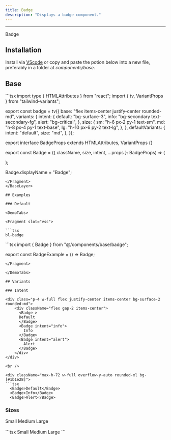 ```yaml
---
title: Badge
description: "Displays a badge component."
---
```


---


<MdxExample>
  <Badge>
    Badge 
  </Badge>
</MdxExample>

## Installation

Install via [VScode](/docs/getting-started/vsc) or copy and paste the potion below into a new file, preferably in a folder at *components/base*.

## Base 

<BaseLayer>
<Fragment slot="contentSlot">
```tsx
import type { HTMLAttributes } from "react";
import { tv, VariantProps } from "tailwind-variants";

export const badge = tv({
  base: "flex items-center justify-center rounded-md",
  variants: {
    intent: {
      default: "bg-surface-3",
      info: "bg-secondary text-secondary-fg",
      alert: "bg-critical",
    },
    size: {
      sm: "h-6 px-2 py-1 text-sm",
      md: "h-8 px-4 py-1 text-base",
      lg: "h-10 px-6 py-2 text-lg",
    },
  },
  defaultVariants: {
    intent: "default",
    size: "md",
  },
});

export interface BadgeProps
  extends HTMLAttributes<HTMLSpanElement>,
    VariantProps<typeof badge> {}

export const Badge = ({ className, size, intent, ...props }: BadgeProps) => (
  <div className={badge({ size, intent, className })} {...props} />
);

Badge.displayName = "Badge";

```
</Fragment>
</BaseLayer>

## Examples 

### Default

<DemoTabs>

<Fragment slot="vsc">

```tsx
bl-badge 
```

</Fragment>

<Fragment slot="react">
```tsx
import { Badge } from "@/components/base/badge";

export const BadgeExample = () => <Badge>Badge</Badge>;

```
</Fragment>

</DemoTabs>

## Variants

### Intent

<div class="p-4 w-full flex justify-center items-center bg-surface-2 rounded-md">
    <div className="flex gap-2 items-center">
      <Badge >
      Default
      </Badge>
      <Badge intent="info">
        Info
      </Badge>
      <Badge intent="alert">
        Alert
      </Badge>
    </div>
</div>

<br />

<div className="max-h-72 w-full overflow-y-auto rounded-xl bg-[#1b1e28]">
```tsx
  <Badge>Default</Badge>
  <Badge>Info</Badge>
  <Badge>Alert</Badge>
```
</div>

### Sizes

<div class="p-4 w-full flex justify-center items-center bg-surface-2 rounded-md">
    <div className="flex gap-2 items-center">
      <Badge size="sm">
      Small
      </Badge>
      <Badge size="md">
        Medium
      </Badge>
      <Badge size="lg">
        Large
      </Badge>
    </div>
</div>

<br />

<div className="max-h-72 w-full overflow-y-auto rounded-xl bg-[#1b1e28]">
```tsx
  <Badge size="sm">Small</Badge>
  <Badge size="md">Medium</Badge>
  <Badge size="lg">Large</Badge>
```
</div>


